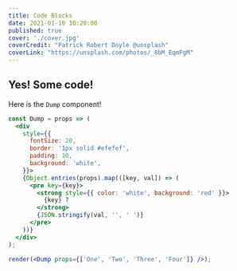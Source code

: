```yaml
---
title: Code Blocks
date: 2021-01-10 10:20:00
published: true
cover: './cover.jpg'
coverCredit: "Patrick Robert Doyle @unsplash"
coverLink: "https://unsplash.com/photos/_8bM_EqmFgM"
---
```


## Yes! Some code!

Here is the `Dump` component!

```jsx 
const Dump = props => (
  <div
    style={{
      fontSize: 20,
      border: '1px solid #efefef',
      padding: 10,
      background: 'white',
    }}>
    {Object.entries(props).map(([key, val]) => (
      <pre key={key}>
        <strong style={{ color: 'white', background: 'red' }}>
          {key} ?
        </strong>
        {JSON.stringify(val, '', ' ')}
      </pre>
    ))}
  </div>
);

render(<Dump props={['One', 'Two', 'Three', 'Four']} />);
```